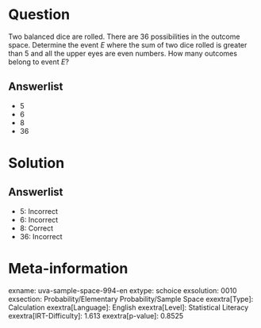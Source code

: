 Question
========

Two balanced dice are rolled. There are 36 possibilities in the outcome space. Determine the event *E* where the sum of two dice rolled is greater than 5 and all the upper eyes are even numbers. How many outcomes belong to event *E*?

Answerlist
----------

* 5
* 6
* 8
* 36

Solution
========

Answerlist
----------

* 5: Incorrect
* 6: Incorrect
* 8: Correct
* 36: Incorrect

Meta-information
================
exname: uva-sample-space-994-en
extype: schoice
exsolution: 0010
exsection: Probability/Elementary Probability/Sample Space
exextra[Type]: Calculation
exextra[Language]: English
exextra[Level]: Statistical Literacy
exextra[IRT-Difficulty]: 1.613
exextra[p-value]: 0.8525
